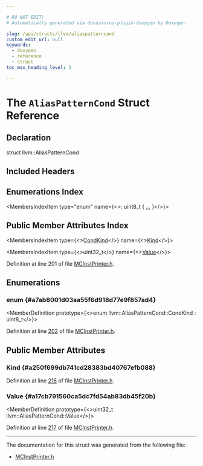 ```yaml
---

# DO NOT EDIT!
# Automatically generated via docusaurus-plugin-doxygen by Doxygen.

slug: /api/structs/llvm/aliaspatterncond
custom_edit_url: null
keywords:
  - doxygen
  - reference
  - struct
toc_max_heading_level: 3

---
```





# The `AliasPatternCond` Struct Reference

<DoxygenPage pluginConfig={pluginConfig}>



## Declaration

<CodeBlock>struct llvm::AliasPatternCond</CodeBlock>

## Included Headers

<IncludesList>
<IncludesListItem
  filePath="llvm/MC/MCInstPrinter.h"
  permalink="/docs/api/files/include/include/llvm/include/llvm/mc/mcinstprinter-h"
  isLocal="true" />
</IncludesList>

## Enumerations Index

<MembersIndex>

<MembersIndexItem
  type="enum"
  name={<>: uint8&#95;t &#123; <a href="#a7ab8001d03aa55f6d918d77e9f857ad4">...</a> &#125;</>}>
</MembersIndexItem>

</MembersIndex>

## Public Member Attributes Index

<MembersIndex>

<MembersIndexItem
  type={<><a href="#a7ab8001d03aa55f6d918d77e9f857ad4">CondKind</a></>}
  name={<><a href="#a250f699db741cd28383bd40767efb088">Kind</a></>}>
</MembersIndexItem>

<MembersIndexItem
  type={<>uint32&#95;t</>}
  name={<><a href="#a17cb791560ca5dc7fd54ab83db45f20b">Value</a></>}>
</MembersIndexItem>

</MembersIndex>


Definition at line 201 of file <a href="/docs/api/files/include/include/llvm/include/llvm/mc/mcinstprinter-h">MCInstPrinter.h</a>.

<SectionDefinition>

## Enumerations

### enum  {#a7ab8001d03aa55f6d918d77e9f857ad4}

<MemberDefinition
  prototype={<>enum llvm::AliasPatternCond::CondKind : uint8&#95;t</>}>

<EnumerationList title="Enumeration values">

<Link id="a7ab8001d03aa55f6d918d77e9f857ad4acdd3688fd1049a863d20a3ff063bad94" />
<EnumerationListItem name="K_Feature">

</EnumerationListItem>

<Link id="a7ab8001d03aa55f6d918d77e9f857ad4a24e1bc1677c49c53174fb1c523f5b4cf" />
<EnumerationListItem name="K_NegFeature">

</EnumerationListItem>

<Link id="a7ab8001d03aa55f6d918d77e9f857ad4abda9365f1ae3b058efa5ec7b56e039cc" />
<EnumerationListItem name="K_OrFeature">

</EnumerationListItem>

<Link id="a7ab8001d03aa55f6d918d77e9f857ad4a78dbcc8c7fa75bca7cab094cff219676" />
<EnumerationListItem name="K_OrNegFeature">

</EnumerationListItem>

<Link id="a7ab8001d03aa55f6d918d77e9f857ad4a5812a60d5c8bb0d46075dacec774e62a" />
<EnumerationListItem name="K_EndOrFeatures">

</EnumerationListItem>

<Link id="a7ab8001d03aa55f6d918d77e9f857ad4ac2c7d224fb90f730e59b259acc6a7529" />
<EnumerationListItem name="K_Ignore">

</EnumerationListItem>

<Link id="a7ab8001d03aa55f6d918d77e9f857ad4a8a5385e573c46211979b1fa1d77089f9" />
<EnumerationListItem name="K_Reg">

</EnumerationListItem>

<Link id="a7ab8001d03aa55f6d918d77e9f857ad4a0eab41855d87b6fb3f02b1d075c19837" />
<EnumerationListItem name="K_TiedReg">

</EnumerationListItem>

<Link id="a7ab8001d03aa55f6d918d77e9f857ad4ab6b82747a5c2211d56aaf238b2829413" />
<EnumerationListItem name="K_Imm">

</EnumerationListItem>

<Link id="a7ab8001d03aa55f6d918d77e9f857ad4a66819b05997281299f9b61934f5900e6" />
<EnumerationListItem name="K_RegClass">

</EnumerationListItem>

<Link id="a7ab8001d03aa55f6d918d77e9f857ad4ac2764bc8aea0a09b23bb25af72043ee1" />
<EnumerationListItem name="K_Custom">

</EnumerationListItem>

</EnumerationList>

Definition at line <a href="/docs/api/files/include/include/llvm/include/llvm/mc/mcinstprinter-h/#l00202">202</a> of file <a href="/docs/api/files/include/include/llvm/include/llvm/mc/mcinstprinter-h">MCInstPrinter.h</a>.
</MemberDefinition>

</SectionDefinition>

<SectionDefinition>

## Public Member Attributes

### Kind {#a250f699db741cd28383bd40767efb088}

<MemberDefinition
  prototype="CondKind llvm::AliasPatternCond::Kind">

Definition at line <a href="/docs/api/files/include/include/llvm/include/llvm/mc/mcinstprinter-h/#l00216">216</a> of file <a href="/docs/api/files/include/include/llvm/include/llvm/mc/mcinstprinter-h">MCInstPrinter.h</a>.
</MemberDefinition>

### Value {#a17cb791560ca5dc7fd54ab83db45f20b}

<MemberDefinition
  prototype={<>uint32&#95;t llvm::AliasPatternCond::Value</>}>

Definition at line <a href="/docs/api/files/include/include/llvm/include/llvm/mc/mcinstprinter-h/#l00217">217</a> of file <a href="/docs/api/files/include/include/llvm/include/llvm/mc/mcinstprinter-h">MCInstPrinter.h</a>.
</MemberDefinition>

</SectionDefinition>

<hr/>

The documentation for this struct was generated from the following file:

<ul>
<li><a href="/docs/api/files/include/include/llvm/include/llvm/mc/mcinstprinter-h">MCInstPrinter.h</a></li>
</ul>

</DoxygenPage>
